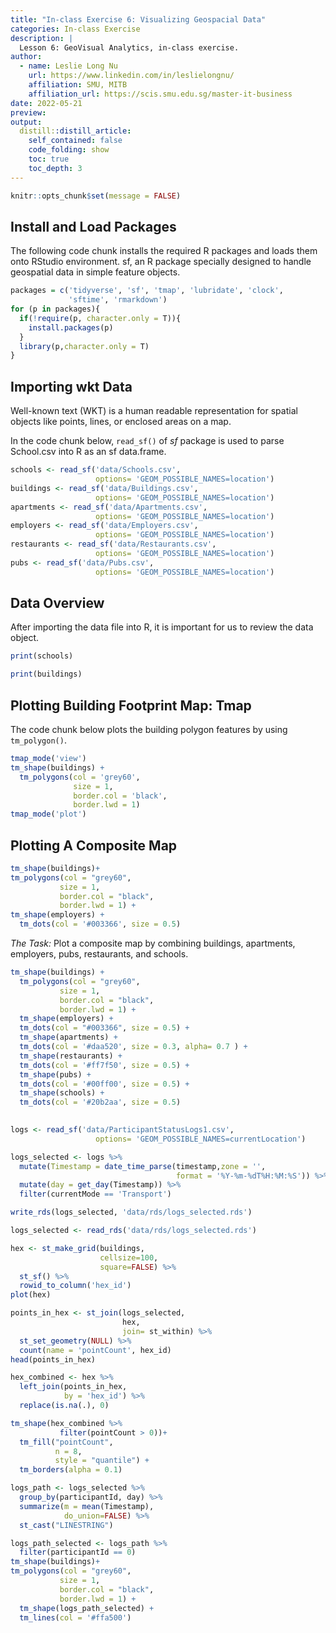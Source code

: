 ```yaml
---
title: "In-class Exercise 6: Visualizing Geospacial Data"
categories: In-class Exercise 
description: |
  Lesson 6: GeoVisual Analytics, in-class exercise. 
author:
  - name: Leslie Long Nu
    url: https://www.linkedin.com/in/leslielongnu/
    affiliation: SMU, MITB
    affiliation_url: https://scis.smu.edu.sg/master-it-business
date: 2022-05-21
preview:
output:
  distill::distill_article:
    self_contained: false
    code_folding: show
    toc: true
    toc_depth: 3
---
```



```r
knitr::opts_chunk$set(message = FALSE)
```

## Install and Load Packages 
The following code chunk installs the required R packages and loads them onto RStudio environment. sf, an R package specially designed to handle geospatial data in simple feature objects.

```r
packages = c('tidyverse', 'sf', 'tmap', 'lubridate', 'clock',
             'sftime', 'rmarkdown')
for (p in packages){
  if(!require(p, character.only = T)){
    install.packages(p)
  }
  library(p,character.only = T)
}
```

## Importing wkt Data
Well-known text (WKT) is a human readable representation for spatial objects like points, lines, or enclosed areas on a map. 

In the code chunk below, `read_sf()` of *sf* package is used to parse School.csv into R as an sf data.frame.

```r
schools <- read_sf('data/Schools.csv',
                   options= 'GEOM_POSSIBLE_NAMES=location')
buildings <- read_sf('data/Buildings.csv',
                   options= 'GEOM_POSSIBLE_NAMES=location')
apartments <- read_sf('data/Apartments.csv',
                   options= 'GEOM_POSSIBLE_NAMES=location')
employers <- read_sf('data/Employers.csv',
                   options= 'GEOM_POSSIBLE_NAMES=location')
restaurants <- read_sf('data/Restaurants.csv',
                   options= 'GEOM_POSSIBLE_NAMES=location')
pubs <- read_sf('data/Pubs.csv',
                   options= 'GEOM_POSSIBLE_NAMES=location')
```

## Data Overview
After importing the data file into R, it is important for us to review the data object.

```r
print(schools)
```

```r
print(buildings)
```

## Plotting Building Footprint Map: Tmap
The code chunk below plots the building polygon features by using `tm_polygon()`.

```r
tmap_mode('view')
tm_shape(buildings) +
  tm_polygons(col = 'grey60',
              size = 1,
              border.col = 'black',
              border.lwd = 1)
tmap_mode('plot')
```

## Plotting A Composite Map

```r
tm_shape(buildings)+
tm_polygons(col = "grey60",
           size = 1,
           border.col = "black",
           border.lwd = 1) +
tm_shape(employers) +
  tm_dots(col = '#003366', size = 0.5)
```

*The Task:*
Plot a composite map by combining buildings, apartments, employers, pubs, restaurants, and schools.

```r
tm_shape(buildings) +
  tm_polygons(col = "grey60",
           size = 1,
           border.col = "black",
           border.lwd = 1) +
  tm_shape(employers) +
  tm_dots(col = "#003366", size = 0.5) +
  tm_shape(apartments) +
  tm_dots(col = '#daa520', size = 0.3, alpha= 0.7 ) +
  tm_shape(restaurants) +
  tm_dots(col = '#ff7f50', size = 0.5) +
  tm_shape(pubs) +
  tm_dots(col = '#00ff00', size = 0.5) +
  tm_shape(schools) +
  tm_dots(col = '#20b2aa', size = 0.5)
  
```


```r
logs <- read_sf('data/ParticipantStatusLogs1.csv',
                   options= 'GEOM_POSSIBLE_NAMES=currentLocation')
```

```r
logs_selected <- logs %>%
  mutate(Timestamp = date_time_parse(timestamp,zone = '',
                                     format = '%Y-%m-%dT%H:%M:%S')) %>%
  mutate(day = get_day(Timestamp)) %>%
  filter(currentMode == 'Transport')
```

```r
write_rds(logs_selected, 'data/rds/logs_selected.rds')
```

```r
logs_selected <- read_rds('data/rds/logs_selected.rds')
```

```r
hex <- st_make_grid(buildings, 
                    cellsize=100, 
                    square=FALSE) %>%
  st_sf() %>%
  rowid_to_column('hex_id')
plot(hex)
```

```r
points_in_hex <- st_join(logs_selected, 
                         hex, 
                         join= st_within) %>%
  st_set_geometry(NULL) %>%
  count(name = 'pointCount', hex_id)
head(points_in_hex)
```

```r
hex_combined <- hex %>%
  left_join(points_in_hex, 
            by = 'hex_id') %>%
  replace(is.na(.), 0)
```

```r
tm_shape(hex_combined %>%
           filter(pointCount > 0))+
  tm_fill("pointCount",
          n = 8,
          style = "quantile") +
  tm_borders(alpha = 0.1)
```

```r
logs_path <- logs_selected %>%
  group_by(participantId, day) %>%
  summarize(m = mean(Timestamp), 
            do_union=FALSE) %>%
  st_cast("LINESTRING")
```

```r
logs_path_selected <- logs_path %>%
  filter(participantId == 0)
tm_shape(buildings)+
tm_polygons(col = "grey60",
           size = 1,
           border.col = "black",
           border.lwd = 1) +
  tm_shape(logs_path_selected) +
  tm_lines(col = '#ffa500')
```


